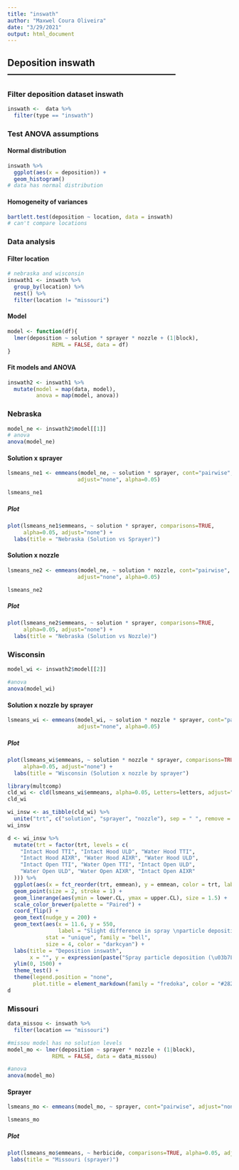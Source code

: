 ```yaml
---
title: "inswath"
author: "Maxwel Coura Oliveira"
date: "3/29/2021"
output: html_document
---
```



## Deposition inswath ------------------------------------------------------

### Filter deposition dataset inswath

```r
inswath <-  data %>% 
  filter(type == "inswath")
```

### Test ANOVA assumptions

#### Normal distribution

```r
inswath %>% 
  ggplot(aes(x = deposition)) +
  geom_histogram()
# data has normal distribution
```

#### Homogeneity of variances

```r
bartlett.test(deposition ~ location, data = inswath)
# can't compare locations
```


### Data analysis

#### Filter location

```r
# nebraska and wisconsin 
inswath1 <- inswath %>% 
  group_by(location) %>% 
  nest() %>% 
  filter(location != "missouri")
```

#### Model

```r
model <- function(df){
  lmer(deposition ~ solution * sprayer * nozzle + (1|block), 
              REML = FALSE, data = df)
}
```

#### Fit models and ANOVA

```r
inswath2 <- inswath1 %>% 
  mutate(model = map(data, model),
         anova = map(model, anova))
```



### Nebraska

```r
model_ne <- inswath2$model[[1]]
# anova
anova(model_ne)
```

#### Solution x sprayer 

```r
lsmeans_ne1 <- emmeans(model_ne, ~ solution * sprayer, cont="pairwise", 
                      adjust="none", alpha=0.05)

lsmeans_ne1
```

##### Plot

```r
plot(lsmeans_ne1$emmeans, ~ solution * sprayer, comparisons=TRUE, 
     alpha=0.05, adjust="none") +
  labs(title = "Nebraska (Solution vs Sprayer)")
```


#### Solution x nozzle 

```r
lsmeans_ne2 <- emmeans(model_ne, ~ solution * nozzle, cont="pairwise", 
                      adjust="none", alpha=0.05)

lsmeans_ne2
```

##### Plot

```r
plot(lsmeans_ne2$emmeans, ~ solution * sprayer, comparisons=TRUE, 
     alpha=0.05, adjust="none") +
  labs(title = "Nebraska (Solution vs Nozzle)")
```



### Wisconsin

```r
model_wi <- inswath2$model[[2]]

#anova
anova(model_wi)
```


#### Solution x nozzle by sprayer

```r
lsmeans_wi <- emmeans(model_wi, ~ solution * nozzle * sprayer, cont="pairwise", 
                      adjust="none", alpha=0.05)
```
##### Plot 

```r
plot(lsmeans_wi$emmeans, ~ solution * nozzle * sprayer, comparisons=TRUE, 
     alpha=0.05, adjust="none") +
  labs(title = "Wisconsin (Solution x nozzle by sprayer")
```


```r
library(multcomp)
cld_wi <- cld(lsmeans_wi$emmeans, alpha=0.05, Letters=letters, adjust="none", reversed = TRUE)
cld_wi
```


```r
wi_insw <- as_tibble(cld_wi) %>% 
  unite("trt", c("solution", "sprayer", "nozzle"), sep = " ", remove = FALSE)
wi_insw 
```

```r
d <- wi_insw %>% 
  mutate(trt = factor(trt, levels = c(
    "Intact Hood TTI", "Intact Hood ULD", "Water Hood TTI",
    "Intact Hood AIXR", "Water Hood AIXR", "Water Hood ULD",
    "Intact Open TTI", "Water Open TTI", "Intact Open ULD",
    "Water Open ULD", "Water Open AIXR", "Intact Open AIXR"
  ))) %>% 
  ggplot(aes(x = fct_reorder(trt, emmean), y = emmean, color = trt, label = .group)) +
  geom_point(size = 2, stroke = 1) +
  geom_linerange(aes(ymin = lower.CL, ymax = upper.CL), size = 1.5) +
  scale_color_brewer(palette = "Paired") +
  coord_flip() +
  geom_text(nudge_y = 200) +
  geom_text(aes(x = 11.6, y = 550,
                label = "Slight difference in spray \nparticle deposition"),
            stat = "unique", family = "bell",
            size = 4, color = "darkcyan") +
  labs(title = "Deposition inswath",
       x = "", y = expression(paste("Spray particle deposition (\u03b7L/cm"^"2",")"))) +
  ylim(0, 1500) +
  theme_test() +
  theme(legend.position = "none",
        plot.title = element_markdown(family = "fredoka", color = "#282728")) 
d
```





### Missouri 

```r
data_missou <- inswath %>% 
  filter(location == "missouri")

#missou model has no solution levels
model_mo <- lmer(deposition ~ sprayer * nozzle + (1|block), 
              REML = FALSE, data = data_missou)

#anova
anova(model_mo)
```

#### Sprayer

```r
lsmeans_mo <- emmeans(model_mo, ~ sprayer, cont="pairwise", adjust="none", alpha=0.05)

lsmeans_mo
```

##### Plot

```r
plot(lsmeans_mo$emmeans, ~ herbicide, comparisons=TRUE, alpha=0.05, adjust="none") +
 labs(title = "Missouri (sprayer)")
```
